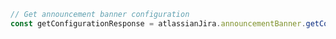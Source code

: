 ```typescript index.ts
// Get announcement banner configuration
const getConfigurationResponse = atlassianJira.announcementBanner.getConfiguration()
```